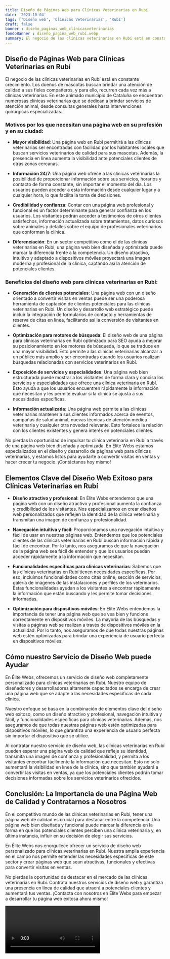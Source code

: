 ```yaml
---
title: Diseño de Páginas Web para Clínicas Veterinarias en Rubí
date: '2023-10-04'
tags: ['Diseño web', 'Clínicas Veterinarias', 'Rubí']
draft: false
banner : diseño_paginas_web_clínicasveterinarias
fondoBanner : diseño_pagina_web_rubí.webp
summary: El negocio de las clínicas veterinarias en Rubí está en constante crecimiento. Los dueños de mascotas buscan brindar una atención de calidad a sus fieles compañeros, y para ello, recurren cada vez más a clínicas veterinarias. En este animado municipio de Cataluña se encuentran numerosas clínicas veterinarias que se dedican a brindar servicios de atención animal, desde consultas generales hasta intervenciones quirúrgicas especializadas.
---
```


## Diseño de Páginas Web para Clínicas Veterinarias en Rubí

El negocio de las clínicas veterinarias en Rubí está en constante crecimiento. Los dueños de mascotas buscan brindar una atención de calidad a sus fieles compañeros, y para ello, recurren cada vez más a clínicas veterinarias. En este animado municipio de Cataluña se encuentran numerosas clínicas veterinarias que se dedican a brindar servicios de atención animal, desde consultas generales hasta intervenciones quirúrgicas especializadas.

### Motivos por los que necesitan una página web en su profesión y en su ciudad:

- **Mayor visibilidad**: Una página web en Rubí permitirá a las clínicas veterinarias ser encontradas con facilidad por los habitantes locales que buscan servicios veterinarios de calidad para sus mascotas. Además, la presencia en línea aumenta la visibilidad ante potenciales clientes de otras zonas cercanas.

- **Información 24/7**: Una página web ofrece a las clínicas veterinarias la posibilidad de proporcionar información sobre sus servicios, horarios y contacto de forma constante, sin importar el momento del día. Los usuarios pueden acceder a esta información desde cualquier lugar y a cualquier hora, lo que facilita la toma de decisiones.

- **Credibilidad y confianza**: Contar con una página web profesional y funcional es un factor determinante para generar confianza en los usuarios. Los visitantes podrán acceder a testimonios de otros clientes satisfechos, información actualizada sobre tratamientos, datos curiosos sobre animales y detalles sobre el equipo de profesionales veterinarios que conforman la clínica.

- **Diferenciación**: En un sector competitivo como el de las clínicas veterinarias en Rubí, una página web bien diseñada y optimizada puede marcar la diferencia frente a la competencia. Un diseño atractivo, intuitivo y adaptado a dispositivos móviles proyectará una imagen moderna y profesional de la clínica, captando así la atención de potenciales clientes.

### Beneficios del diseño web para clínicas veterinarias en Rubí:

- **Generación de clientes potenciales**: Una página web con un diseño orientado a convertir visitas en ventas puede ser una poderosa herramienta de captación de clientes potenciales para las clínicas veterinarias en Rubí. Un diseño y desarrollo web estratégico puede incluir la integración de formularios de contacto y herramientas de reserva de citas en línea, facilitando así la conversión de visitantes en clientes.

- **Optimización para motores de búsqueda**: El diseño web de una página para clínicas veterinarias en Rubí optimizado para SEO ayuda a mejorar su posicionamiento en los motores de búsqueda, lo que se traduce en una mayor visibilidad. Esto permite a las clínicas veterinarias alcanzar a un público más amplio y ser encontradas cuando los usuarios realizan búsquedas relacionadas con servicios veterinarios en Rubí.

- **Exposición de servicios y especialidades**: Una página web bien estructurada puede mostrar a los visitantes de forma clara y concisa los servicios y especialidades que ofrece una clínica veterinaria en Rubí. Esto ayuda a que los usuarios encuentren rápidamente la información que necesitan y les permite evaluar si la clínica se ajusta a sus necesidades específicas.

- **Información actualizada**: Una página web permite a las clínicas veterinarias mantener a sus clientes informados acerca de eventos, campañas de salud animal, nuevas técnicas de atención médica veterinaria y cualquier otra novedad relevante. Esto fortalece la relación con los clientes existentes y genera interés en potenciales clientes.

No pierdas la oportunidad de impulsar tu clínica veterinaria en Rubí a través de una página web bien diseñada y optimizada. En Élite Webs estamos especializados en el diseño y desarrollo de páginas web para clínicas veterinarias, y estamos listos para ayudarte a convertir visitas en ventas y hacer crecer tu negocio. ¡Contáctanos hoy mismo!

<GifSeo />

<Cta />

## Elementos Clave del Diseño Web Exitoso para Clínicas Veterinarias en Rubí

- **Diseño atractivo y profesional**: En Élite Webs entendemos que una página web con un diseño atractivo y profesional aumenta la confianza y credibilidad de los visitantes. Nos especializamos en crear diseños web personalizados que reflejen la identidad de la clínica veterinaria y transmitan una imagen de confianza y profesionalidad.

- **Navegación intuitiva y fácil**: Proporcionamos una navegación intuitiva y fácil de usar en nuestras páginas web. Entendemos que los potenciales clientes de las clínicas veterinarias en Rubí buscan información rápida y fácil de encontrar. Por lo tanto, nos aseguramos de que la navegación de la página web sea fácil de entender y que los usuarios puedan acceder rápidamente a la información que necesitan.

- **Funcionalidades específicas para clínicas veterinarias**: Sabemos que las clínicas veterinarias en Rubí tienen necesidades específicas. Por eso, incluimos funcionalidades como citas online, sección de servicios, galería de imágenes de las instalaciones y perfiles de los veterinarios. Estas funcionalidades ayudan a los visitantes a encontrar rápidamente la información que están buscando y les permite tomar decisiones informadas.

- **Optimización para dispositivos móviles**: En Élite Webs entendemos la importancia de tener una página web que se vea bien y funcione correctamente en dispositivos móviles. La mayoría de las búsquedas y visitas a páginas web se realizan a través de dispositivos móviles en la actualidad. Por lo tanto, nos aseguramos de que todas nuestras páginas web estén optimizadas para brindar una experiencia de usuario perfecta en dispositivos móviles.

## Cómo nuestro Servicio de Diseño Web puede Ayudar

En Élite Webs, ofrecemos un servicio de diseño web completamente personalizado para clínicas veterinarias en Rubí. Nuestro equipo de diseñadores y desarrolladores altamente capacitados se encarga de crear una página web que se adapte a las necesidades específicas de cada clínica.

Nuestro enfoque se basa en la combinación de elementos clave del diseño web exitoso, como un diseño atractivo y profesional, navegación intuitiva y fácil, y funcionalidades específicas para clínicas veterinarias. Además, nos aseguramos de que todas nuestras páginas web estén optimizadas para dispositivos móviles, lo que garantiza una experiencia de usuario perfecta sin importar el dispositivo que se utilice.

Al contratar nuestro servicio de diseño web, las clínicas veterinarias en Rubí pueden esperar una página web de calidad que refleje su identidad, transmita una imagen de confianza y profesionalidad, y permita a los visitantes encontrar fácilmente la información que necesitan. Esto no solo aumentará la visibilidad en línea de la clínica, sino que también ayudará a convertir las visitas en ventas, ya que los potenciales clientes podrán tomar decisiones informadas sobre los servicios veterinarios ofrecidos.

## Conclusión: La Importancia de una Página Web de Calidad y Contratarnos a Nosotros

En el competitivo mundo de las clínicas veterinarias en Rubí, tener una página web de calidad es crucial para destacar entre la competencia. Una página web bien diseñada y funcional puede marcar la diferencia en la forma en que los potenciales clientes perciben una clínica veterinaria y, en última instancia, influir en su decisión de elegir sus servicios.

En Élite Webs nos enorgullece ofrecer un servicio de diseño web personalizado para clínicas veterinarias en Rubí. Nuestra amplia experiencia en el campo nos permite entender las necesidades específicas de este sector y crear páginas web que sean atractivas, funcionales y efectivas para convertir visitas en ventas.

No pierdas la oportunidad de destacar en el mercado de las clínicas veterinarias en Rubí. Contrata nuestros servicios de diseño web y garantiza una presencia en línea de calidad que atraerá a potenciales clientes y aumentará tus ventas. ¡Contacta con nosotros en Élite Webs para empezar a desarrollar tu página web exitosa ahora mismo!

<Video />

<CtaBot job='Clínicas Veterinarias' city='Rubí'/>

<Gmaps query='Rubí+españa+maps' />